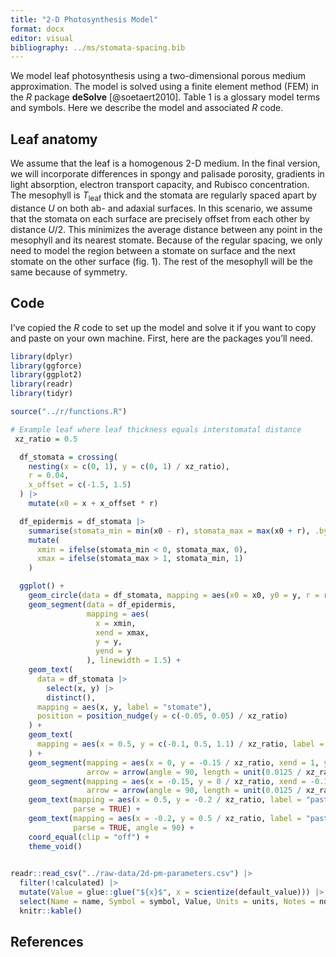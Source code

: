 ```yaml
---
title: "2-D Photosynthesis Model"
format: docx
editor: visual
bibliography: ../ms/stomata-spacing.bib
---
```


We model leaf photosynthesis using a two-dimensional porous medium approximation. The model is solved using a finite element method (FEM) in the *R* package **deSolve** [@soetaert2010]. Table 1 is a glossary model terms and symbols. Here we describe the model and associated *R* code.

## Leaf anatomy

We assume that the leaf is a homogenous 2-D medium. In the final version, we will incorporate differences in spongy and palisade porosity, gradients in light absorption, electron transport capacity, and Rubisco concentration. The mesophyll is $T_\text{leaf}$ thick and the stomata are regularly spaced apart by distance $U$ on both ab- and adaxial surfaces. In this scenario, we assume that the stomata on each surface are precisely offset from each other by distance $U/2$. This minimizes the average distance between any point in the mesophyll and its nearest stomate. Because of the regular spacing, we only need to model the region between a stomate on surface and the next stomate on the other surface (fig. 1). The rest of the mesophyll will be the same because of symmetry.

## Code

I've copied the *R* code to set up the model and solve it if you want to copy and paste on your own machine. First, here are the packages you'll need.

```r

library(dplyr)
library(ggforce)
library(ggplot2)
library(readr)
library(tidyr)

```

```r

source("../r/functions.R")

```

```r

# Example leaf where leaf thickness equals interstomatal distance
 xz_ratio = 0.5

  df_stomata = crossing(
    nesting(x = c(0, 1), y = c(0, 1) / xz_ratio),
    r = 0.04,
    x_offset = c(-1.5, 1.5)
  ) |>
    mutate(x0 = x + x_offset * r)

  df_epidermis = df_stomata |>
    summarise(stomata_min = min(x0 - r), stomata_max = max(x0 + r), .by = "y") |>
    mutate(
      xmin = ifelse(stomata_min < 0, stomata_max, 0),
      xmax = ifelse(stomata_max > 1, stomata_min, 1)
    )

  ggplot() +
    geom_circle(data = df_stomata, mapping = aes(x0 = x0, y0 = y, r = r)) +
    geom_segment(data = df_epidermis,
                 mapping = aes(
                   x = xmin,
                   xend = xmax,
                   y = y,
                   yend = y
                 ), linewidth = 1.5) +
    geom_text(
      data = df_stomata |>
        select(x, y) |>
        distinct(),
      mapping = aes(x, y, label = "stomate"),
      position = position_nudge(y = c(-0.05, 0.05) / xz_ratio)
    ) +
    geom_text(
      mapping = aes(x = 0.5, y = c(-0.1, 0.5, 1.1) / xz_ratio, label = c("abaxial", "mesophyll", "adaxial"))
    ) +
    geom_segment(mapping = aes(x = 0, y = -0.15 / xz_ratio, xend = 1, yend = -0.15 / xz_ratio),
                 arrow = arrow(angle = 90, length = unit(0.0125 / xz_ratio, "npc"), ends = "both") ) +
    geom_segment(mapping = aes(x = -0.15, y = 0 / xz_ratio, xend = -0.15, yend = 1 / xz_ratio),
                 arrow = arrow(angle = 90, length = unit(0.0125 / xz_ratio, "npc"), ends = "both") ) +
    geom_text(mapping = aes(x = 0.5, y = -0.2 / xz_ratio, label = "paste(italic(U) / 2, ', half the interstomatal distance [', mu, 'm]')"),
              parse = TRUE) +
    geom_text(mapping = aes(x = -0.2, y = 0.5 / xz_ratio, label = "paste(italic(T)[leaf], ', leaf thickness [', mu, 'm]')"),
              parse = TRUE, angle = 90) +
    coord_equal(clip = "off") +
    theme_void()
    
```

```r

readr::read_csv("../raw-data/2d-pm-parameters.csv") |>
  filter(!calculated) |>
  mutate(Value = glue::glue("${x}$", x = scientize(default_value))) |>
  select(Name = name, Symbol = symbol, Value, Units = units, Notes = notes) |>
  knitr::kable()
```

## References
